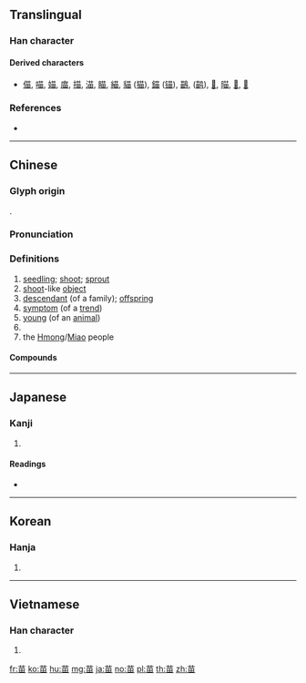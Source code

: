 {{character info/new}}
==Translingual==

===Han character===
{{Han char|rn=140|rad=艸|as=05|sn=8|four=44600|canj=TW|ids=⿱艹田}}

====Derived characters====
* [[㑤]], [[喵]], [[媌]], [[庿]], [[描]], [[渵]], [[瞄]], [[緢]], [[貓]] ([[猫]]), [[錨]] ([[锚]]), [[鶓]], ([[鹋]]), [[𠪄]], [[𣈴]], [[𣬍]], [[𤋙]]

===References===
* {{Han ref|kx=1022.280|dkj=30781|dj=1481.190|hdz=53191.020|uh=82D7|ud=33495|bh=AD5D|bd=44381}}

----

==Chinese==
{{zh-forms}}

===Glyph origin===
{{Han etym}}
{{Han compound|艸|alt1=艹|田|ls=ic|c1=grass|c2=field}}.

===Pronunciation===
{{zh-pron
|m=miáo,er=y
|c=miu4
|h=pfs=mèu
|md=mièu
|mn=biâu
|w=3miau
|mc=y
|oc=y
|ma=y
|cat=n,pn
}}

===Definitions===
{{zh-hanzi}}

# [[seedling]]; [[shoot]]; [[sprout]]
# [[shoot]]-like [[object]]
# [[descendant]] (of a family); [[offspring]]
# [[symptom]] (of a [[trend]])
# [[young]] (of an [[animal]])
# {{zh-short|疫苗|[[vaccine]]}}
# the [[Hmong]]/[[Miao]] people

====Compounds====
{{zh-der|三苗|互別苗頭|出苗|別苗頭|卡介苗|口服疫苗|夏苗|嫩苗|定苗|幼苗|心苗|拔苗助長|揠苗助長|放青苗|旱苗|旱苗得雨|有苗頭|根苗|植苗|樹苗|沙克疫苗|沙賓疫苗|油苗|活性疫苗|混合疫苗|火苗|煙苗|熟苗|燈苗|牛痘苗|牻牛兒苗|生苗|疫苗|痘苗|白喉疫苗|礦苗|禾苗|秧苗|稻苗|育苗|花苗|苗人|苗信|苗兒|苗圃|苗子|苗床|苗文|苗族|苗語|苗木|苗栗市|苗栗縣|苗條|苗民|苗瑤語族|苗田|苗疆|苗而不秀|苗裔|苗頭|蒜苗|豆苗|買青苗|銀苗|露苗|青苗|青苗法|魚苗|麥苗|黍苗|黎苗}}

----

==Japanese==

===Kanji===
{{ja-kanji|grade=c|rs=艸05}}

# {{defn|lang=ja|sort=艸05}}

====Readings====
* {{ja-readings|goon=[[みょう]] (myō), from [[めう]]|kanon=[[びょう]] (byō), from [[べう]]|kun=[[なえ]] (nae), [[かり]] (kari)|nanori=}}

----

==Korean==

===Hanja===
{{ko-hanja|hangeul=묘|eumhun=|rv=myo|mr=myo|y=myo}}

# {{defn|lang=ko|sort=艸05}}

----

==Vietnamese==

===Han character===
{{vi-hantu|[[meo]], [[miêu]]|rs=艸05}}

# {{defn|lang=vi|sort=艸05}}

[[fr:苗]]
[[ko:苗]]
[[hu:苗]]
[[mg:苗]]
[[ja:苗]]
[[no:苗]]
[[pl:苗]]
[[th:苗]]
[[zh:苗]]